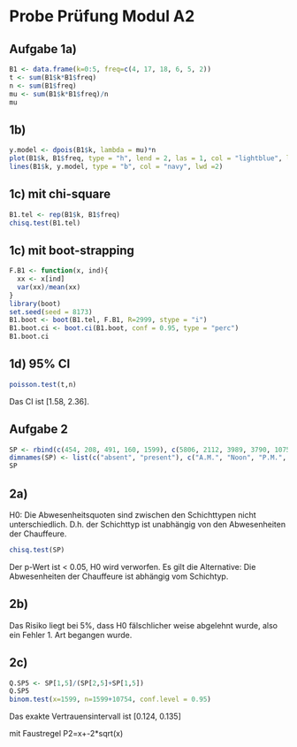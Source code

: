 # Probe Prüfung Modul A2 {.unnumbered}

## Aufgabe 1a)


```r
B1 <- data.frame(k=0:5, freq=c(4, 17, 18, 6, 5, 2))
t <- sum(B1$k*B1$freq)
n <- sum(B1$freq)
mu <- sum(B1$k*B1$freq)/n
mu
```

## 1b)
```r
y.model <- dpois(B1$k, lambda = mu)*n
plot(B1$k, B1$freq, type = "h", lend = 2, las = 1, col = "lightblue", lwd = 6)
lines(B1$k, y.model, type = "b", col = "navy", lwd =2)
```

## 1c) mit chi-square
```r
B1.tel <- rep(B1$k, B1$freq)
chisq.test(B1.tel)
```

## 1c) mit boot-strapping
```r
F.B1 <- function(x, ind){
  xx <- x[ind]
  var(xx)/mean(xx)
}
library(boot)
set.seed(seed = 8173)
B1.boot <- boot(B1.tel, F.B1, R=2999, stype = "i")
B1.boot.ci <- boot.ci(B1.boot, conf = 0.95, type = "perc")
B1.boot.ci
```

## 1d) 95% CI
```r
poisson.test(t,n)
```

Das CI ist [1.58, 2.36].

## Aufgabe 2
```r
SP <- rbind(c(454, 208, 491, 160, 1599), c(5806, 2112, 3989, 3790, 10754))
dimnames(SP) <- list(c("absent", "present"), c("A.M.", "Noon", "P.M.", "Swing", "Split"))
SP

```

## 2a)
H0: Die Abwesenheitsquoten sind zwischen den Schichttypen nicht unterschiedlich. 
D.h. der Schichttyp ist unabhängig von den Abwesenheiten der Chauffeure. 
```r
chisq.test(SP)
```
Der p-Wert ist < 0.05, H0 wird verworfen.
Es gilt die Alternative: Die Abwesenheiten der Chauffeure ist abhängig vom Schichtyp. 

## 2b)
Das Risiko liegt bei 5%, dass H0 fälschlicher weise abgelehnt wurde, also ein Fehler 1. Art begangen wurde. 

## 2c)
```r
Q.SP5 <- SP[1,5]/(SP[2,5]+SP[1,5])
Q.SP5
binom.test(x=1599, n=1599+10754, conf.level = 0.95)

```
Das exakte Vertrauensintervall ist [0.124, 0.135]

mit Faustregel P2=x+-2*sqrt(x)
```r

```

